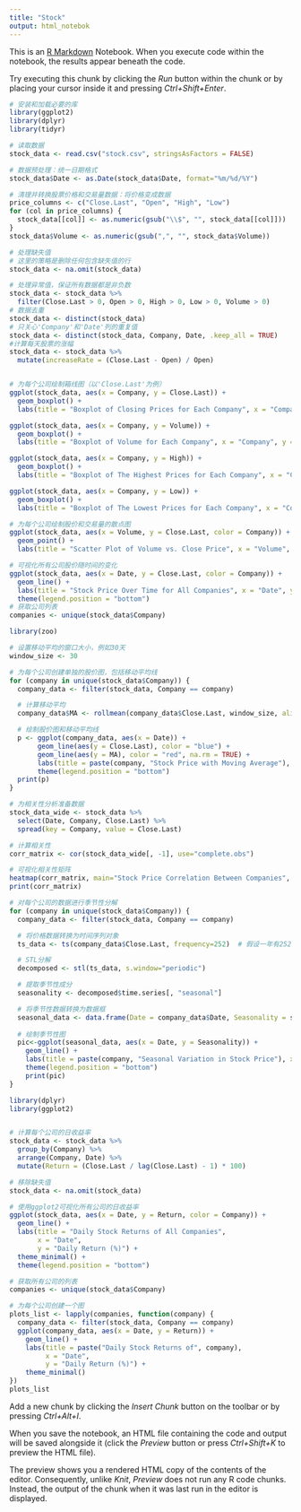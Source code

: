 ```yaml
---
title: "Stock"
output: html_notebok
---
```


This is an [R Markdown](http://rmarkdown.rstudio.com) Notebook. When you execute code within the notebook, the results appear beneath the code. 

Try executing this chunk by clicking the *Run* button within the chunk or by placing your cursor inside it and pressing *Ctrl+Shift+Enter*. 

```r
# 安装和加载必要的库
library(ggplot2)
library(dplyr)
library(tidyr)

# 读取数据
stock_data <- read.csv("stock.csv", stringsAsFactors = FALSE)

# 数据预处理：统一日期格式
stock_data$Date <- as.Date(stock_data$Date, format="%m/%d/%Y")

# 清理并转换股票价格和交易量数据：将价格变成数据
price_columns <- c("Close.Last", "Open", "High", "Low")
for (col in price_columns) {
  stock_data[[col]] <- as.numeric(gsub("\\$", "", stock_data[[col]]))
}
stock_data$Volume <- as.numeric(gsub(",", "", stock_data$Volume))

# 处理缺失值
# 这里的策略是删除任何包含缺失值的行
stock_data <- na.omit(stock_data)

# 处理异常值，保证所有数据都是非负数
stock_data <- stock_data %>% 
  filter(Close.Last > 0, Open > 0, High > 0, Low > 0, Volume > 0)
# 数据去重
stock_data <- distinct(stock_data)
# 只关心'Company'和'Date'列的重复值
stock_data <- distinct(stock_data, Company, Date, .keep_all = TRUE)
#计算每天股票的涨幅
stock_data <- stock_data %>%
  mutate(increaseRate = (Close.Last - Open) / Open)


# 为每个公司绘制箱线图（以'Close.Last'为例）
ggplot(stock_data, aes(x = Company, y = Close.Last)) +
  geom_boxplot() +
  labs(title = "Boxplot of Closing Prices for Each Company", x = "Company", y = "Close/Last Price")

ggplot(stock_data, aes(x = Company, y = Volume)) +
  geom_boxplot() +
  labs(title = "Boxplot of Volume for Each Company", x = "Company", y = "Volume")

ggplot(stock_data, aes(x = Company, y = High)) +
  geom_boxplot() +
  labs(title = "Boxplot of The Highest Prices for Each Company", x = "Company", y = "The Highest Price")

ggplot(stock_data, aes(x = Company, y = Low)) +
  geom_boxplot() +
  labs(title = "Boxplot of The Lowest Prices for Each Company", x = "Company", y = "The Lowest Price")
```
```r

# 为每个公司绘制股价和交易量的散点图
ggplot(stock_data, aes(x = Volume, y = Close.Last, color = Company)) +
  geom_point() +
  labs(title = "Scatter Plot of Volume vs. Close Price", x = "Volume", y = "Close/Last Price")


```
```r
# 可视化所有公司股价随时间的变化
ggplot(stock_data, aes(x = Date, y = Close.Last, color = Company)) +
  geom_line() +
  labs(title = "Stock Price Over Time for All Companies", x = "Date", y = "Close Price") +
  theme(legend.position = "bottom")
# 获取公司列表
companies <- unique(stock_data$Company)

library(zoo)

# 设置移动平均的窗口大小，例如30天
window_size <- 30

# 为每个公司创建单独的股价图，包括移动平均线
for (company in unique(stock_data$Company)) {
  company_data <- filter(stock_data, Company == company)

  # 计算移动平均
  company_data$MA <- rollmean(company_data$Close.Last, window_size, align = "right", fill = NA)

  # 绘制股价图和移动平均线
  p <- ggplot(company_data, aes(x = Date)) +
       geom_line(aes(y = Close.Last), color = "blue") +
       geom_line(aes(y = MA), color = "red", na.rm = TRUE) +
       labs(title = paste(company, "Stock Price with Moving Average"), x = "Date", y = "Close Price") +
       theme(legend.position = "bottom")
  print(p)
}

```
```r
# 为相关性分析准备数据
stock_data_wide <- stock_data %>%
  select(Date, Company, Close.Last) %>%
  spread(key = Company, value = Close.Last)

# 计算相关性
corr_matrix <- cor(stock_data_wide[, -1], use="complete.obs")

# 可视化相关性矩阵
heatmap(corr_matrix, main="Stock Price Correlation Between Companies", Colv=NA, Rowv=NA)
print(corr_matrix)

```

```r
# 对每个公司的数据进行季节性分解
for (company in unique(stock_data$Company)) {
  company_data <- filter(stock_data, Company == company)

  # 将价格数据转换为时间序列对象
  ts_data <- ts(company_data$Close.Last, frequency=252)  # 假设一年有252个交易日

  # STL分解
  decomposed <- stl(ts_data, s.window="periodic")

  # 提取季节性成分
  seasonality <- decomposed$time.series[, "seasonal"]

  # 将季节性数据转换为数据框
  seasonal_data <- data.frame(Date = company_data$Date, Seasonality = seasonality)
  
  # 绘制季节性图
  pic<-ggplot(seasonal_data, aes(x = Date, y = Seasonality)) +
    geom_line() +
    labs(title = paste(company, "Seasonal Variation in Stock Price"), x = "Date", y = "Seasonality") +
    theme(legend.position = "bottom")
    print(pic)
}

```

```r
library(dplyr)
library(ggplot2)


# 计算每个公司的日收益率
stock_data <- stock_data %>%
  group_by(Company) %>%
  arrange(Company, Date) %>%
  mutate(Return = (Close.Last / lag(Close.Last) - 1) * 100)

# 移除缺失值
stock_data <- na.omit(stock_data)

# 使用ggplot2可视化所有公司的日收益率
ggplot(stock_data, aes(x = Date, y = Return, color = Company)) +
  geom_line() +
  labs(title = "Daily Stock Returns of All Companies", 
       x = "Date", 
       y = "Daily Return (%)") +
  theme_minimal() +
  theme(legend.position = "bottom")

# 获取所有公司的列表
companies <- unique(stock_data$Company)

# 为每个公司创建一个图
plots_list <- lapply(companies, function(company) {
  company_data <- filter(stock_data, Company == company)
  ggplot(company_data, aes(x = Date, y = Return)) +
    geom_line() +
    labs(title = paste("Daily Stock Returns of", company),
         x = "Date",
         y = "Daily Return (%)") +
    theme_minimal()
})
plots_list
```



Add a new chunk by clicking the *Insert Chunk* button on the toolbar or by pressing *Ctrl+Alt+I*.

When you save the notebook, an HTML file containing the code and output will be saved alongside it (click the *Preview* button or press *Ctrl+Shift+K* to preview the HTML file).

The preview shows you a rendered HTML copy of the contents of the editor. Consequently, unlike *Knit*, *Preview* does not run any R code chunks. Instead, the output of the chunk when it was last run in the editor is displayed.
